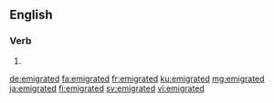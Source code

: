 ==English==

===Verb===
{{head|en|verb form}}

# {{en-past of|emigrate}}

[[de:emigrated]]
[[fa:emigrated]]
[[fr:emigrated]]
[[ku:emigrated]]
[[mg:emigrated]]
[[ja:emigrated]]
[[fi:emigrated]]
[[sv:emigrated]]
[[vi:emigrated]]